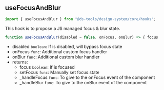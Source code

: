 
<Meta title="Design System/Core/Hooks/useFocusAndBlur" />

## useFocusAndBlur

```js
import { useFocusAndBlur } from "@ds-tools/design-system/core/hooks";
```

This hook is to propose a JS managed focus & blur state.

```js
function useFocusAndBlur(disabled = false, onFocus, onBlur) => { focus, setFocus, _handleFocus, _handleBlur };
```

-   disabled `boolean`: If is disabled, will bypass focus state
-   onFocus `func`: Additional custom focus handler
-   onBlur `func`: Additional custom blur handler
-   returns:
    -   focus `boolean`: If is focused
    -   setFocus `func`: Manually set focus state
    -   \_handleFocus `func`: To give to the onFocus event of the component
    -   \_handleBlur `func`: To give to the onBlur event of the component
